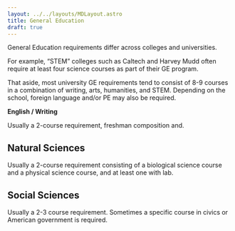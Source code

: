 ```yaml
---
layout: ../../layouts/MDLayout.astro
title: General Education
draft: true
---
```





General Education requirements differ across colleges and universities.

For example, “STEM” colleges such as Caltech and Harvey Mudd often require at least four science courses as part of their GE program.

That aside, most university GE requirements tend to consist of 8-9 courses in a combination of writing, arts, humanities, and STEM. Depending on the school, foreign language and/or PE may also be required.

**English / Writing**

Usually a 2-course requirement, freshman composition and.

<FreshmanComposition />

## Natural Sciences

Usually a 2-course requirement consisting of a biological science course and a physical science course, and at least one with lab.

<IntroductionToBiology />

<CellBiology />
<NaturalSciences />
<IntroductionToChemistry />
<GeneralChemistryI />

## Social Sciences

Usually a 2-3 course requirement. Sometimes a specific course in civics or American government is required.

<AmericanGovernment />
<Economics />
<Macroeconomics />
<Microeconomics />
<IntroductionToPsychology />
<IntroductionToSociology />
